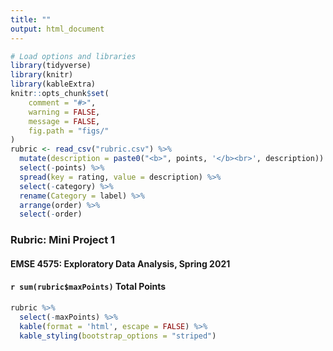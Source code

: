 ```yaml
---
title: ""
output: html_document
---
```


```r
# Load options and libraries
library(tidyverse)
library(knitr)
library(kableExtra)
knitr::opts_chunk$set(
    comment = "#>",
    warning = FALSE,
    message = FALSE,
    fig.path = "figs/"
)
rubric <- read_csv("rubric.csv") %>% 
  mutate(description = paste0("<b>", points, '</b><br>', description)) %>% 
  select(-points) %>% 
  spread(key = rating, value = description) %>%
  select(-category) %>% 
  rename(Category = label) %>% 
  arrange(order) %>% 
  select(-order)
```

### Rubric: Mini Project 1
#### EMSE 4575: Exploratory Data Analysis, Spring 2021
#### `r sum(rubric$maxPoints)` Total Points

```r
rubric %>%
  select(-maxPoints) %>% 
  kable(format = 'html', escape = FALSE) %>% 
  kable_styling(bootstrap_options = "striped")
```



